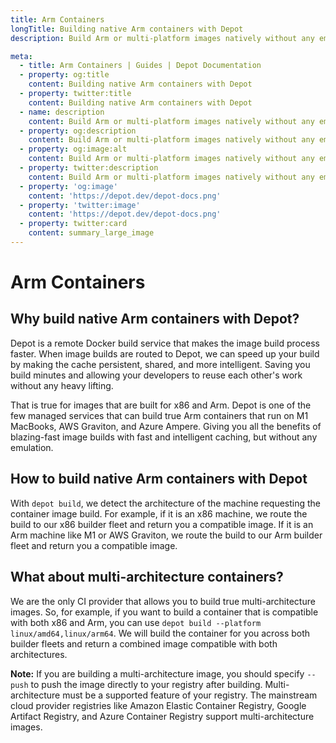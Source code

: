```yaml
---
title: Arm Containers
longTitle: Building native Arm containers with Depot
description: Build Arm or multi-platform images natively without any emulation with a single build command

meta:
  - title: Arm Containers | Guides | Depot Documentation
  - property: og:title
    content: Building native Arm containers with Depot
  - property: twitter:title
    content: Building native Arm containers with Depot
  - name: description
    content: Build Arm or multi-platform images natively without any emulation with a single build command
  - property: og:description
    content: Build Arm or multi-platform images natively without any emulation with a single build command
  - property: og:image:alt
    content: Build Arm or multi-platform images natively without any emulation with a single build command
  - property: twitter:description
    content: Build Arm or multi-platform images natively without any emulation with a single build command
  - property: 'og:image'
    content: 'https://depot.dev/depot-docs.png'
  - property: 'twitter:image'
    content: 'https://depot.dev/depot-docs.png'
  - property: twitter:card
    content: summary_large_image
---
```


# Arm Containers

## Why build native Arm containers with Depot?

Depot is a remote Docker build service that makes the image build process faster. When image builds are routed to Depot, we can speed up your build by making the cache persistent, shared, and more intelligent. Saving you build minutes and allowing your developers to reuse each other's work without any heavy lifting.

That is true for images that are built for x86 and Arm. Depot is one of the few managed services that can build true Arm containers that run on M1 MacBooks, AWS Graviton, and Azure Ampere. Giving you all the benefits of blazing-fast image builds with fast and intelligent caching,
but without any emulation.

## How to build native Arm containers with Depot

With `depot build`, we detect the architecture of the machine requesting the container image build. For example, if it is an x86 machine, we route the build to our x86 builder fleet and return you a compatible image.
If it is an Arm machine like M1 or AWS Graviton, we route the build to our Arm builder fleet and return you a compatible image.

## What about multi-architecture containers?

We are the only CI provider that allows you to build true multi-architecture images. So, for example, if you want to build a container that is compatible with both x86 and Arm, you can use `depot build --platform linux/amd64,linux/arm64`.
We will build the container for you across both builder fleets and return a combined image compatible with both architectures.

**Note:** If you are building a multi-architecture image, you should specify `--push` to push the image directly to your registry after building. Multi-architecture must be a supported feature of your registry. The mainstream cloud provider registries like Amazon Elastic Container Registry, Google Artifact Registry, and Azure Container Registry support multi-architecture images.

